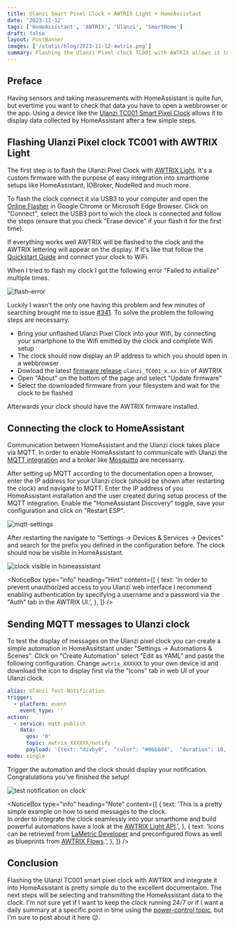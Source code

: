 ```yaml
---
title: Ulanzi Smart Pixel Clock + AWTRIX Light + HomeAssistant
date: '2023-11-12'
tags: ['HomeAssistant', 'AWTRIX', 'Ulanzi', 'SmartHome']
draft: false
layout: PostBanner
images: ['/static/blog/2023-11-12-awtrix.png']
summary: Flashing the Ulanzi Pixel clock TC001 with AWTRIX allows it to diplay senordata from HomeAssistant without the need to open the app on you smartphone or browser.
---
```


## Preface

Having sensors and taking measurements with HomeAssistant is quite fun, but evertime you want to check that data
you have to open a webbrowser or the app. Using a device like the [Ulanzi TC001 Smart Pixel Clock](https://www.ulanzi.com/products/ulanzi-pixel-smart-clock-2882)
allows it to display data collected by HomeAssistant after a few simple steps.

## Flashing Ulanzi Pixel clock TC001 with AWTRIX Light

The first step is to flash the Ulanzi Pixel Clock with [AWTRIX Light](https://blueforcer.github.io/awtrix-light/#/).
It's a custom firmware with the purpose of easy integration into smarthome setups like HomeAssistant, IOBroker, NodeRed and much more.

To flash the clock connect it via USB3 to your computer and open the [Online Flasher](https://blueforcer.github.io/awtrix-light/#/flasher) in Google Chrome or Microsoft Edge Browser.
Click on "Connect", select the USB3 port to wich the clock is connected and follow the steps (ensure that you check "Erase device" if your flash it for the first time).

If everything works well AWTRIX will be flashed to the clock and the AWTRIX lettering will appear on the display.
If it's like that follow the [Quickstart Guide](https://blueforcer.github.io/awtrix-light/#/quickstart) and connect your clock to WiFi.

When I tried to flash my clock I got the following error "Failed to initialize" multiple times.

<Image alt="flash-error" src="/static/blog/2023-11-12-flash-error.png" width={731} height={470} />

Luckily I wasn't the only one having this problem and few minutes of searching brought me to issue [#341](https://github.com/Blueforcer/awtrix-light/issues/341).
To solve the problem the following steps are necessarry.

- Bring your unflashed Ulanzi Pixel Clock into your Wifi, by connecting your smartphone to the Wifi emitted by the clock and complete Wifi setup
- The clock should now display an IP address to which you should open in a webbrowser
- Dowload the latest [firmware release](https://github.com/Blueforcer/awtrix-light/releases) `ulanzi_TC001_x.xx.bin` of AWTRIX
- Open "About" on the bottom of the page and select "Update firmware"
- Select the downloaded firmware from your filesystem and wait for the clock to be flashed

Afterwards your clock should have the AWTRIX firmware installed.

## Connecting the clock to HomeAssistant

Communication between HomeAssistant and the Ulanzi clock takes place via MQTT.
In order to enable HomeAssistant to communicate with Ulanzi the [MQTT integration](https://www.home-assistant.io/integrations/mqtt/) and a broker like [Mosquitto](https://github.com/home-assistant/addons/blob/master/mosquitto/DOCS.md) are necessarry.

After setting up MQTT according to the documentation open a browser, enter the IP address for your Ulanzi clock (should be shown after restarting the clock) and navigate to MQTT.
Enter the IP address of you HomeAssistant installation and the user created during setup process of the MQTT integration.
Enable the "HomeAssistant Discovery" toggle, save your configuration and click on "Restart ESP".

<Image
  alt="mqtt-settings"
  src="/static/blog/2023-11-12-mqtt-settings.png"
  width={953}
  height={830}
/>

After restarting the navigate to "Settings → Devices & Services → Devices" and search for the prefix you defined in the configuration before.
The clock should now be visible in HomeAssistant.

<Image
  alt="clock visible in homeassistant"
  src="/static/blog/2023-11-12-ha-device.png"
  width={1013}
  height={224}
/>

<NoticeBox
  type="info"
  heading="Hint"
  content={[
    {
      text: 'In order to prevent unauthorized access to you Ulanzi web interface I recommend enabling authentication by specifying a username and a password via the "Auth" tab in the AWTRIX UI.',
    },
  ]}
/>

## Sending MQTT messages to Ulanzi clock

To test the display of messages on the Ulanzi pixel clock you can create a simple automation in HomeAssitstant under "Settings → Automations & Scenes".
Click on "Create Automation" select "Edit as YAML" and paste the following configuration.
Change `awtrix_XXXXXX` to your own device id and download the icon to display first via the "Icons" tab in web UI of your Ulanzi clock.

```yaml
alias: Ulanzi Test-Notification
trigger:
  - platform: event
    event_type: ''
action:
  - service: mqtt.publish
    data:
      qos: '0'
      topic: awtrix_XXXXXX/notify
      payload: '{text: "divby0",  "color": "#06b6d4",  "duration": 10,  "icon": 1775}'
mode: single
```

Trigger the automation and the clock should display your notification. Congratulations you've finished the setup!

<Image
  alt="test notification on clock"
  src="/static/blog/2023-11-12-divby0.png"
  width={1080}
  height={407}
/>

<NoticeBox
  type="info"
  heading="Note"
  content={[
    {
      text: 'This is a pretty simple example on how to send messages to the clock. \
      In order to integrate the clock seamlessly into your smarthome and build powerful automations have a look at the <a href="https://blueforcer.github.io/awtrix-light/#/api" target="_blank">AWTRIX Light API</a>.',
    },
    {
      text: 'Icons can be retrieved from <a href="https://developer.lametric.com/icons" target="_blank">LaMetric Developer</a> and preconfigured flows as well as blueprints from <a href="https://flows.blueforcer.de/" target="_blank">AWTRIX Flows</a>.',
    },
  ]}
/>

## Conclusion

Flashing the Ulanzi TC001 smart pixel clock with AWTRIX and integrate it into HomeAssistant is pretty simple du to the excellent documentaion.
The next steps will be selecting and transmitting the HomeAssistant data to the clock.
I'm not sure yet if I want to keep the clock running 24/7 or if I want a daily summary at a specific point in time using the [power-control topic](https://blueforcer.github.io/awtrix-light/#/api?id=power-control), but I'm sure to post about it here 😉.
